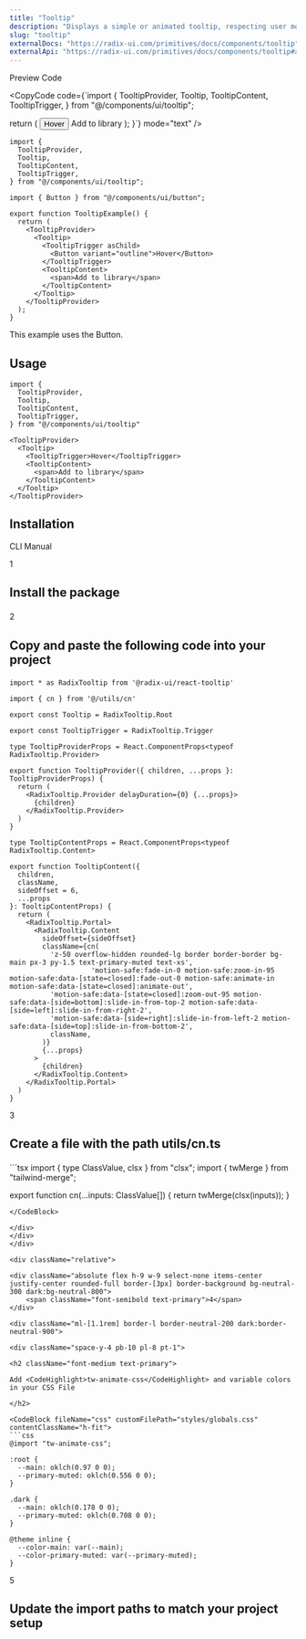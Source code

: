```yaml
---
title: "Tooltip"
description: "Displays a simple or animated tooltip, respecting user motion preferences."
slug: "tooltip"
externalDocs: "https://radix-ui.com/primitives/docs/components/tooltip"
externalApi: "https://radix-ui.com/primitives/docs/components/tooltip#api-reference"
---
```


<div className="space-y-3">

<Tabs defaultValue="preview">

<div className="flex items-center justify-between border-b dark:border-neutral-800/60 border-neutral-300/50 pr-3">

<TabsList>
	<TabsTrigger value="preview">Preview</TabsTrigger>
	<TabsTrigger value="code">Code</TabsTrigger>
</TabsList>

<CopyCode 
	code={`import {
  TooltipProvider,
  Tooltip,
  TooltipContent,
  TooltipTrigger,
} from "@/components/ui/tooltip";


  return (
    <TooltipProvider>
      <Tooltip>
        <TooltipTrigger asChild>
          <Button variant="outline">Hover</Button>
        </TooltipTrigger>
        <TooltipContent>
          <span>Add to library</span>
        </TooltipContent>
      </Tooltip>
    </TooltipProvider>
  );
}`}
	mode="text"
/>

</div>

<TabsContent value="preview">

<ComponentView className="h-[350px] flex items-center justify-center">

<TooltipExample />

</ComponentView>

</TabsContent>

<TabsContent value="code">

<CodeBlock className="h-[350px]" contentClassName="h-full">

```tsx
import {
  TooltipProvider,
  Tooltip,
  TooltipContent,
  TooltipTrigger,
} from "@/components/ui/tooltip";

import { Button } from "@/components/ui/button";

export function TooltipExample() {
  return (
    <TooltipProvider>
      <Tooltip>
        <TooltipTrigger asChild>
          <Button variant="outline">Hover</Button>
        </TooltipTrigger>
        <TooltipContent>
          <span>Add to library</span>
        </TooltipContent>
      </Tooltip>
    </TooltipProvider>
  );
}
```

</CodeBlock>

</TabsContent>

</Tabs>

<div className="flex items-center justify-center">

<span className="block text-xs text-neutral-500">This example uses the <Link href="/ui/button">Button</Link>.</span>

</div>

</div>

<div className="space-y-2 pt-4">

<div className="pb-3 border-b dark:border-neutral-800/60 border-neutral-300/50">

## Usage

</div>

<CodeBlock className="mt-6" contentClassName="h-fit">

```tsx
import {
  TooltipProvider,
  Tooltip,
  TooltipContent,
  TooltipTrigger,
} from "@/components/ui/tooltip"
```
</CodeBlock>

<CodeBlock className="mt-4" contentClassName="h-fit">

```tsx
<TooltipProvider>
  <Tooltip>
    <TooltipTrigger>Hover</TooltipTrigger>
    <TooltipContent>
      <span>Add to library</span>
    </TooltipContent>
  </Tooltip>
</TooltipProvider>
```
</CodeBlock>

</div>

<div className="space-y-2 pt-4">

## Installation

<Tabs defaultValue="cli">

<div className="flex items-center justify-between border-b dark:border-neutral-800/60 border-neutral-300/50 pr-3">

<TabsList>
	<TabsTrigger value="cli">CLI</TabsTrigger>
	<TabsTrigger value="manual">Manual</TabsTrigger>
</TabsList>

</div>

<TabsContent value="cli">

<CommandBlock 
	npmCommand="npx @luxeui/ui add tooltip" 
	pnpmCommand="pnpm dlx @luxeui/ui add tooltip" 
	yarnCommand="npx @luxeui/ui add tooltip" 
	bunCommand="bunx --bun @luxeui/ui add tooltip" 
/>

</TabsContent>

<TabsContent value="manual">

<div>

<div className="relative">

<div className="absolute flex h-9 w-9 select-none items-center justify-center rounded-full border-[3px] border-background bg-neutral-300 dark:bg-neutral-800">
	<span className="font-semibold text-primary">1</span>
</div>

<div className="ml-[1.1rem] border-l border-neutral-200 dark:border-neutral-900">
	
<div className="space-y-4 pb-10 pl-8 pt-1">

<h2 className="font-medium text-primary">

Install the package

</h2>

<CommandBlock 
	npmCommand="npm i @radix-ui/react-tooltip clsx tailwind-merge tw-animate-css" 
	pnpmCommand="pnpm add @radix-ui/react-tooltip clsx tailwind-merge tw-animate-css" 
	yarnCommand="yarn add @radix-ui/react-tooltip clsx tailwind-merge tw-animate-css" 
	bunCommand="bun add @radix-ui/react-tooltip clsx tailwind-merge tw-animate-css" 
/>

</div>
</div>
</div>

<div className="relative">

<div className="absolute flex h-9 w-9 select-none items-center justify-center rounded-full border-[3px] border-background bg-neutral-300 dark:bg-neutral-800">
	<span className="font-semibold text-primary">2</span>
</div>

<div className="ml-[1.1rem] border-l border-neutral-200 dark:border-neutral-900">
	
<div className="space-y-4 pb-10 pl-8 pt-1">

<h2 className="font-medium text-primary">

Copy and paste the following code into your project

</h2>

<CodeBlock fileName="tooltip.tsx">

```tsx
import * as RadixTooltip from '@radix-ui/react-tooltip'

import { cn } from '@/utils/cn'

export const Tooltip = RadixTooltip.Root

export const TooltipTrigger = RadixTooltip.Trigger

type TooltipProviderProps = React.ComponentProps<typeof RadixTooltip.Provider>

export function TooltipProvider({ children, ...props }: TooltipProviderProps) {
  return (
    <RadixTooltip.Provider delayDuration={0} {...props}>
      {children}
    </RadixTooltip.Provider>
  )
}

type TooltipContentProps = React.ComponentProps<typeof RadixTooltip.Content>

export function TooltipContent({
  children,
  className,
  sideOffset = 6,
  ...props
}: TooltipContentProps) {
  return (
    <RadixTooltip.Portal>
      <RadixTooltip.Content
        sideOffset={sideOffset}
        className={cn(
          'z-50 overflow-hidden rounded-lg border border-border bg-main px-3 py-1.5 text-primary-muted text-xs',
					'motion-safe:fade-in-0 motion-safe:zoom-in-95 motion-safe:data-[state=closed]:fade-out-0 motion-safe:animate-in motion-safe:data-[state=closed]:animate-out',
          'motion-safe:data-[state=closed]:zoom-out-95 motion-safe:data-[side=bottom]:slide-in-from-top-2 motion-safe:data-[side=left]:slide-in-from-right-2',
          'motion-safe:data-[side=right]:slide-in-from-left-2 motion-safe:data-[side=top]:slide-in-from-bottom-2',
          className,
        )}
        {...props}
      >
        {children}
      </RadixTooltip.Content>
    </RadixTooltip.Portal>
  )
}
```

</CodeBlock>

</div>
</div>
</div>

<div className="relative">

<div className="absolute flex h-9 w-9 select-none items-center justify-center rounded-full border-[3px] border-background bg-neutral-300 dark:bg-neutral-800">
	<span className="font-semibold text-primary">3</span>
</div>

<div className="ml-[1.1rem] border-l border-neutral-200 dark:border-neutral-900">
	
<div className="space-y-4 pb-10 pl-8 pt-1">

<h2 className="font-medium text-primary">

Create a file with the path <CodeHighlight>utils/cn.ts</CodeHighlight>

</h2>

<CodeBlock fileName="utils/cn.ts" customFilePath="utils/cn.ts" contentClassName="h-fit">
```tsx
import { type ClassValue, clsx } from "clsx";
import { twMerge } from "tailwind-merge";

export function cn(...inputs: ClassValue[]) {
  return twMerge(clsx(inputs));
}
```
</CodeBlock>

</div>
</div>
</div>

<div className="relative">

<div className="absolute flex h-9 w-9 select-none items-center justify-center rounded-full border-[3px] border-background bg-neutral-300 dark:bg-neutral-800">
	<span className="font-semibold text-primary">4</span>
</div>

<div className="ml-[1.1rem] border-l border-neutral-200 dark:border-neutral-900">
	
<div className="space-y-4 pb-10 pl-8 pt-1">

<h2 className="font-medium text-primary">

Add <CodeHighlight>tw-animate-css</CodeHighlight> and variable colors in your CSS File

</h2>

<CodeBlock fileName="css" customFilePath="styles/globals.css" contentClassName="h-fit">
```css
@import "tw-animate-css";

:root {
  --main: oklch(0.97 0 0);
  --primary-muted: oklch(0.556 0 0);
}

.dark {
  --main: oklch(0.178 0 0);
  --primary-muted: oklch(0.708 0 0);
}

@theme inline {
  --color-main: var(--main);
  --color-primary-muted: var(--primary-muted);
}
```
</CodeBlock>

</div>
</div>
</div>

<div className="relative">

<div className="absolute flex h-9 w-9 select-none items-center justify-center rounded-full border-[3px] border-background bg-neutral-300 dark:bg-neutral-800">
	
<span className="font-semibold text-primary">5</span>

</div>

<div className="ml-[1.1rem] border-l border-neutral-200 dark:border-neutral-900">

<div className="space-y-4 pl-8 pt-1">

<h2 className="font-medium text-primary">

Update the import paths to match your project setup

</h2>

</div>
</div>
</div>
</div>

</TabsContent>

</Tabs>

</div>